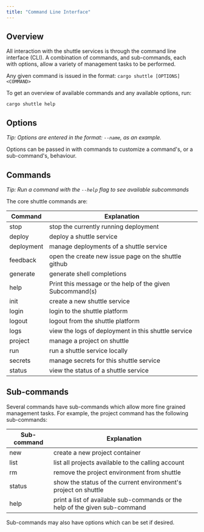 ```yaml
---
title: "Command Line Interface"
---
```


## Overview

All interaction with the shuttle services is through the command line interface (CLI).  A combination of commands, and sub-commands, each with options, allow a variety of management tasks to be performed.

Any given command is issued in the format: ```cargo shuttle [OPTIONS] <COMMAND>```

To get an overview of available commands and any available options, run:

```
cargo shuttle help
```

## Options

*Tip: Options are entered in the format: `--name`, as an example.*

Options can be passed in with commands to customize a command's, or a sub-command's, behaviour.

## Commands

*Tip: Run a command with the `--help` flag to see available subcommands*

The core shuttle commands are:

| Command    |                      Explanation                          |
|----------  |--------------                                             |
| stop       |  stop the currently running deployment                    |
| deploy     |  deploy a shuttle service                                 |
| deployment |  manage deployments of a shuttle service                  |
| feedback   |  open the create new issue page on the shuttle github     |
| generate   |  generate shell completions                               |
| help       |  Print this message or the help of the given Subcommand(s)|
| init       |  create a new shuttle service                             |
| login      |  login to the shuttle platform                            |
| logout     |  logout from the shuttle platform                         |
| logs       |  view the logs of deployment in this shuttle service      |
| project    |  manage a project on shuttle                              |
| run        |  run a shuttle service locally                            |
| secrets    |  manage secrets for this shuttle service                  |
| status     |  view the status of a shuttle service                     |

## Sub-commands

Several commands have sub-commands which allow more fine grained management tasks.  For example, the project command has the following sub-commands:

| Sub-command | Explanation |
| ----------- | ----------- |
| new         | create a new project container  |
| list        | list all projects available to the calling account |
| rm          | remove the project environment from shuttle |
| status      | show the status of the current environment's project on shuttle |
| help        | print a list of available sub-commands or the help of the given sub-command |

Sub-commands may also have options which can be set if desired.


